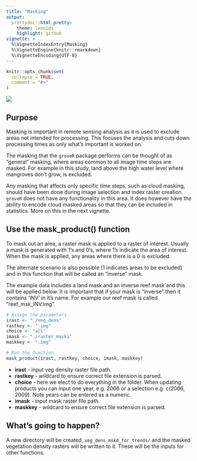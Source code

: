 ```yaml
---
title: "Masking"
output: 
  prettydoc::html_pretty:
    theme: leonids
    highlight: github
vignette: >
  %\VignetteIndexEntry{Masking}
  %\VignetteEngine{knitr::rmarkdown}
  %\VignetteEncoding{UTF-8}
---
```


```r
knitr::opts_chunk$set(
  collapse = TRUE,
  comment = "#>"
)
```

![](plots/tree_logo_small.png)

## Purpose
Masking is important in remote sensing analysis as it is used to exclude 
areas not intended for processing. This focuses the analysis and cuts down  
processing times as only what's important is worked on.

The masking that the `groveR` package performs can be thought of as "general" 
masking, where areas common to all image time steps are masked. For example in 
this study, land above the high water level where mangroves don't grow, is 
excluded.

Any masking that affects only specific time steps, such as cloud masking, should 
have been done during image selection and index raster creation. `groveR` does 
not have any functionality in this area. It does however have the ability to encode 
cloud masked areas so that they can be included in statistics. More on this in 
the next vignette.

## Use the mask_product() function
To mask out an area, a raster mask is applied to a raster of interest. Usually a 
mask is generated with 1's and 0's, where 1's indicate the area of interest. When 
the mask is applied, any areas where there is a 0 is excluded.

The alternate scenario is also possible (1 indicates areas to be excluded) and in 
this function that will be called an "inverse" mask. 

The example data includes a land mask and an inverse reef mask and this will be 
applied below. It is important that if your mask is "inverse" then it contains 
'INV' in it's name. For example our reef mask is called "reef_msk_INV.img".

```r
# Assign the parameters
irast <- "./veg_dens"
rastkey <- ".img"
choice <- "all"
imask <- "./raster_masks"
maskkey <- ".img"

# Run the function
mask_product(irast, rastkey, choice, imask, maskkey)
```

* **irast** - input veg density raster file path.
* **rastkey** - wildcard to ensure correct file extension is parsed. 
* **choice** - here we elect to do everything in the folder. When updating products 
you can input one year, e.g. 2006 or a selection e.g. c(2006, 2009). Note years 
can be entered as a numeric.
* **imask** - input mask raster file path.
* **maskkey** - wildcard to ensure correct file extension is parsed.

## What's going to happen?
A new directory will be created, `veg_dens_mskd_for_trends/` and the masked 
vegetation density rasters will be written to it. These will be the inputs for 
other functions.
